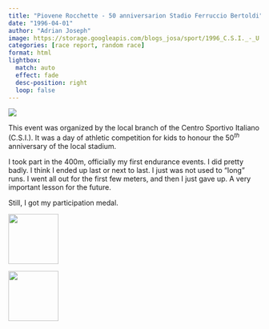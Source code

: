 ```yaml
---
title: "Piovene Rocchette - 50 anniversarion Stadio Ferruccio Bertoldi"
date: "1996-04-01"
author: "Adrian Joseph"
image: https://storage.googleapis.com/blogs_josa/sport/1996_C.S.I._-_U.S._SUMMANO_1946-1996/img/01.png
categories: [race report, random race]
format: html
lightbox:
  match: auto
  effect: fade
  desc-position: right
  loop: false
---
```


![](https://storage.googleapis.com/blogs_josa/sport/1996_C.S.I._-_U.S._SUMMANO_1946-1996/img/01.png)

This event was organized by the local branch of the Centro Sportivo Italiano (C.S.I.). It was a day of athletic competition for kids to honour the 50$^{th}$ anniversary of the local stadium.


I took part in the 400m, officially my first endurance events. I did pretty badly. I think I ended up last or next to last. I just was not used to "long" runs. I went all out for the first few meters, and then I just gave up. A very important lesson for the future.

Still, I got my participation medal.


::: {layout-ncol=4}
![](https://storage.googleapis.com/blogs_josa/sport/1996_C.S.I._-_U.S._SUMMANO_1946-1996/img/01.png){ width="100" group="hi" }

![](https://storage.googleapis.com/blogs_josa/sport/1996_C.S.I._-_U.S._SUMMANO_1946-1996/img/02.png){ width="100" group="hi" }


:::
